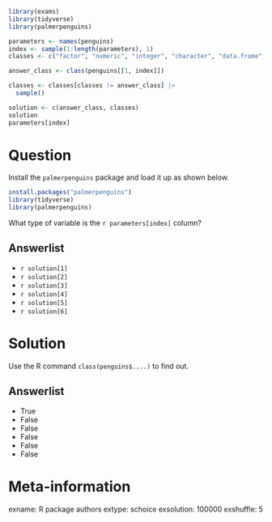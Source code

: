 ```r
library(exams)
library(tidyverse)
library(palmerpenguins)

parameters <- names(penguins)
index <- sample(1:length(parameters), 1)
classes <- c("factor", "numeric", "integer", "character", "data.frame", "tibble")

answer_class <- class(penguins[[1, index]])

classes <- classes[classes != answer_class] |> 
  sample()

solution <- c(answer_class, classes)
solution
parameters[index]

```


Question
========
Install the `palmerpenguins` package and load it up as shown below.

```r
install.packages("palmerpenguins")
library(tidyverse)
library(palmerpenguins)

```

What type of variable is the `r parameters[index]` column?

Answerlist
----------
* `r solution[1]`
* `r solution[2]`
* `r solution[3]`
* `r solution[4]`
* `r solution[5]`
* `r solution[6]`


Solution
========
Use the R command `class(penguins$....)` to find out.

Answerlist
----------
* True
* False
* False
* False
* False
* False


Meta-information
================
exname: R package authors
extype: schoice
exsolution: 100000
exshuffle: 5

